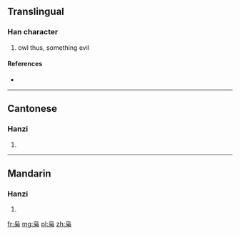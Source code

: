{{also|梟}}
==Translingual==

===Han character===
{{Han char|rn=75|rad=木|as=04|sn=8|four=|canj=心卜尸木 (PYSD)}}

# owl thus, something evil

====References====
* {{Han ref|kx=0517.011|hdz=21173.150|uh=67AD|ud=26541}}

----

==Cantonese==

===Hanzi===
{{yue-hanzi|jyut=|y=hiu1|tra=梟}}

# {{defn|lang=yue|sort=木04}}

----

==Mandarin==

===Hanzi===
{{cmn-hanzi|tra=梟|pin=[[xiāo]] ([[xiao1]])|wg=hsiao<sup>1</sup>}}

# {{defn|lang=cmn|sort=木04}}

[[fr:枭]]
[[mg:枭]]
[[pl:枭]]
[[zh:枭]]